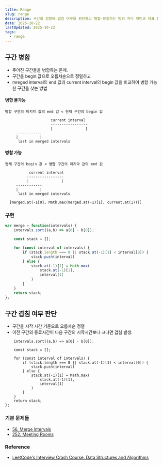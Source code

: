 ```yaml
---
title: Range
slug: range
description: 구간을 정렬해 겹침 여부를 판단하고 병합·분할하는 범위 처리 패턴과 대표 문제 전략을 정리
date: 2025-10-22
lastUpdated: 2025-10-22
tags:
  - range
---
```


## 구간 병합

* 주어진 구간들을 병합하는 문제.
* 구간을 begin 값으로 오름차순으로 정렬하고
* mreged interval의 end 값과 current interval의 begin 값을 비교하여 병합 가능한 구간을 찾는 방법

#### 병합 불가능 

`병합 구간의 마지막 값의 end 값 < 현재 구간의 begin 값` 

```
                     current interval
                     -----------------
                     |               |
     ------------
     |          |
      last in merged intervals
```

#### 병합 가능 

`현재 구간의 begin 값 < 병합 구간의 마지막 값의 end 값`

```
           current interval
          -----------------
          |               |
     ------------
     |          |
      last in merged intervals

  [merged.at(-1[0], Math.max(merged.at(-1)[1], current.at(1)))]
```

### 구현

```typescript
var merge = function(intervals) {
    intervals.sort((a,b) => a[0] - b[0]);

    const stack = [];

    for (const interval of intervals) {
        if (stack.length === 0 || stack.at(-1)[1] < interval[0]) {
            stack.push(interval)
        } else {
            stack.at(-1)[1] = Math.max(
                stack.at(-1)[1],
                interval[1]
            )
        }
    }
    return stack;
};
```

## 구간 겹침 여부 판단

* 구간을 시작 시간 기준으로 오름차순 정렬
* 이전 구간의 종료시간이 다음 구간의 시작시간보다 크다면 겹침 발생.

```typescriptvar merge = function(intervals) {
    intervals.sort((a,b) => a[0] - b[0]);

    const stack = [];

    for (const interval of intervals) {
        if (stack.length === 0 || stack.at(-1)[1] < interval[0]) {
            stack.push(interval)
        } else {
            stack.at(-1)[1] = Math.max(
                stack.at(-1)[1],
                interval[1]
            )
        }
    }
    return stack;
};
```


### 기본 문제들

* [56. Merge Intervals](/blog/merge-intervals/)
* [252. Meeting Rooms](/blog/meeting-rooms/)

### Reference

- [LeetCode's Interview Crash Course: Data Structures and Algorithms](https://leetcode.com/explore/interview/card/leetcodes-interview-crash-course-data-structures-and-algorithms/?vacRef=problembanner)
